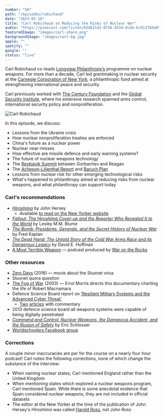 ```yaml
---
number: "58"
path: "/episodes/robichaud"
date: "2023-02-16"
title: "Carl Robichaud on Reducing the Risks of Nuclear War"
audio: "https://pinecast.com/listen/62db2142-0f56-4534-8cbb-bc01378da893.mp3"
featuredImage: "images/carl-share.png"
backgroundImage: "images/carl-bg.jpg"
apple: ""
spotify: ""
google: ""
status: "live"
---
```


Carl Robichaud co-leads [Longview Philanthropy’s](https://www.longview.org/) programme on nuclear weapons. For more than a decade, Carl led grantmaking in nuclear security at the [Carnegie Corporation of New York](https://www.carnegie.org/), a philanthropic fund aimed at strengthening international peace and security.

Carl previously worked with [The Century Foundation](https://tcf.org/) and the [Global Security Institute](https://gsinstitute.org/), where his extensive research spanned arms control, international security policy and nonproliferation.

<div class="episode-image_variable">

![Carl Robichaud](images/carl.jpg)

</div>

In this episode, we discuss:

- Lessons from the Ukraine crisis
- How nuclear nonproliferation treaties are enforced
- China's future as a nuclear power
- Nuclear near-misses
- How effective are missile defence and early warning systems?
- The future of nuclear weapons technology
- The [Reykjavik Summit](https://en.wikipedia.org/wiki/Reykjav%C3%ADk_Summit) between Gorbachev and Reagan
- The [Acheson–Lilienthal Report](https://en.wikipedia.org/wiki/Acheson%E2%80%93Lilienthal_Report) and [Baruch Plan](https://en.wikipedia.org/wiki/Baruch_Plan)
- Lessons from nuclear risk for other emerging technological risks
- What's happened to philanthropy aimed at reducing risks from nuclear weapons, and what philanthropy can support today

### Carl's recommendations

* [*Hiroshima*](https://www.goodreads.com/book/show/27323.Hiroshima) by John Hersey
  * Available [to read on the New Yorker website](https://www.newyorker.com/magazine/1946/08/31/hiroshima)
* *[Fallout: The Hiroshima Cover-up and the Reporter Who Revealed It to the World](https://www.goodreads.com/en/book/show/52764193)* by Lesley M.M. Blume
* *[The Bomb: Presidents, Generals, and the Secret History of Nuclear War](https://www.goodreads.com/en/book/show/50868575)* by Fred Kaplan
* *[The Dead Hand: The Untold Story of the Cold War Arms Race and its Dangerous Legacy](https://www.goodreads.com/book/show/6623920-the-dead-hand?from_search=true&from_srp=true&qid=0RfDpCjLy7&rank=2)* by David E. Hoffman
* [A Most Terrible Weapon](https://warontherocks.com/category/podcasts/a-most-terrible-weapon/) — podcast produced by [War on the Rocks](https://warontherocks.com/)

### Other resources

* [Zero Days](https://letterboxd.com/film/zero-days/) (2016) — movie about the Stuxnet virus
* Stuxnet quora question
* [The Fog of War](https://letterboxd.com/film/the-fog-of-war/) (2003) — Errol Morris directs this documentary charting the life of Robert Macnamara
* Defence Science Board report on ['Resilient Military Systems and the Advanced Cyber Threat'](https://nsarchive2.gwu.edu/NSAEBB/NSAEBB424/docs/Cyber-081.pdf)
  * [Two](https://www.washingtonpost.com/world/national-security/confidential-report-lists-us-weapons-system-designs-compromised-by-chinese-cyberspies/2013/05/27/a42c3e1c-c2dd-11e2-8c3b-0b5e9247e8ca_story.html) [articles](https://www.businessinsider.com/cyber-exploits-turn-weapons-on-us-2013-3) with commentary
* 2013 defence science board all weapons systems were capable of being digitally penetrated
* *[Command and Control: Nuclear Weapons, the Damascus Accident, and the Illusion of Safety](https://www.goodreads.com/en/book/show/6452798)* by Eric Schlosser
* [Worldschoolers Facebook group](https://www.facebook.com/groups/worldschoolers/)

### Corrections

A couple minor inaccuracies are par for the course on a nearly four hour podcast! Carl notes the following corrections, none of which change the substance of the interview:

- When naming nuclear states, Carl mentioned England rather than the United Kingdom
- When mentioning states which explored a nuclear weapons program, Carl mentioned Spain. While there is some anecdotal evidence that Spain considered nuclear weapons, they are not included in official datasets
- The editor at the New Yorker at the time of the publication of John Hersey's *Hiroshima* was called [Harold Ross](https://en.wikipedia.org/wiki/Harold_Ross), not John Ross